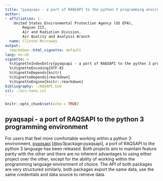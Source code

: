 ---
title: "pyaqsapi - a port of RAQSAPI to the python 3 programming environment"
author:
- affiliation: |-
    United States Environmental Protection Agency (US EPA),  
        Region III,  
        Air and Radiation Division,  
        Air Quality and Analysis Branch
  name: Clinton Mccrowey
output:
  rmarkdown::html_vignette: default
lang: en-US
vignette: >
  %\VignetteIndexEntry{pyaqsapi - a port of RAQSAPI to the python 3 programming environment}
  %\VignetteEncoding{UTF-8}
  %\VignetteDepends{knitr}
  %\VignetteDepends{rmarkdown}
  %\VignetteEngine{knitr::rmarkdown}
bibliography: ./AQSAPI.bib
csl: ./acs-nano.csl
---

```{r setup, include=FALSE}
knitr::opts_chunk$set(echo = TRUE)
```

## pyaqsapi - a port of RAQSAPI to the python 3 programming environment

For users that feel more comfortable working within a python 3 environment,
[pyaqsapi](https://github.com/USEPA/pyaqsapi) [@py3package:pyaqsapi],
a port of RAQSAPI to the python 3 language has been released. Both projects aim
to maintain feature parity with the other and there are no inherent advantages
to using either project over the other, except for the ability of working within
the programming language environment of choice. The API of both packages are
very structured similarly, both packages export the same data, use the same
credentials and data source to retrieve data.
